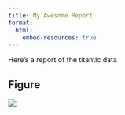 ```yaml
---
title: My Awesome Report
format:
  html:
    embed-resources: true
---
```


Here's a report of the titantic data

## Figure

![](/output/fig.png)